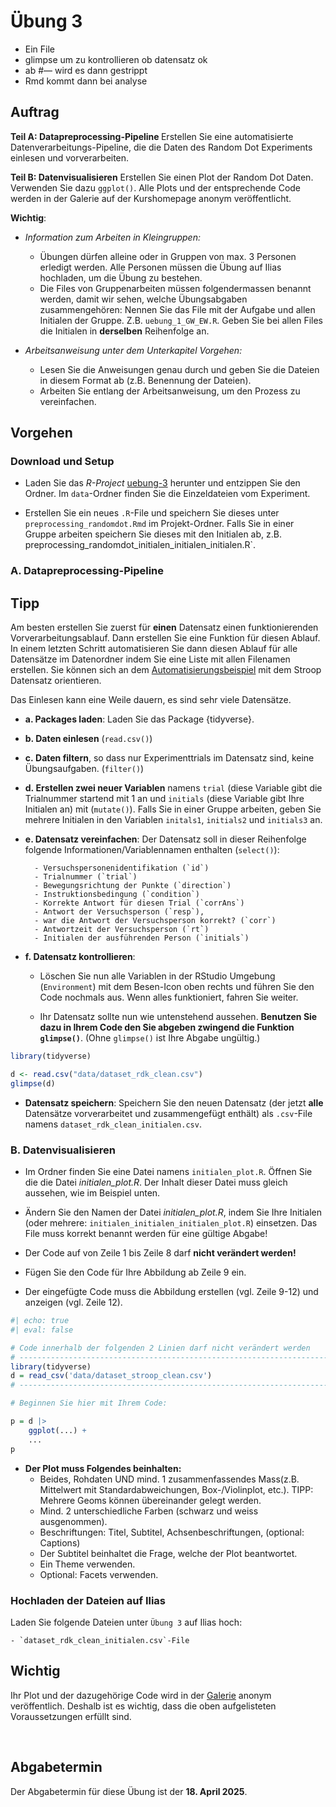 # Übung 3 {.unnumbered}

- Ein File
- glimpse um zu kontrollieren ob datensatz ok
- ab #--- wird es dann gestrippt
- Rmd kommt dann bei analyse

## Auftrag

__Teil A: Datapreprocessing-Pipeline __ Erstellen Sie eine automatisierte Datenverarbeitungs-Pipeline, die die Daten des Random Dot Experiments einlesen und vorverarbeiten. 

__Teil B: Datenvisualisieren__ Erstellen Sie einen Plot der Random Dot Daten. Verwenden Sie dazu `ggplot()`. Alle Plots und der entsprechende Code werden in der Galerie auf der Kurshomepage anonym veröffentlicht.

__Wichtig__: 

- _Information zum Arbeiten in Kleingruppen:_

    - Übungen dürfen alleine oder in Gruppen von max. 3 Personen erledigt werden. Alle Personen müssen die Übung auf Ilias hochladen, um die Übung zu bestehen.
    - Die Files von Gruppenarbeiten müssen folgendermassen benannt werden, damit wir sehen, welche Übungsabgaben zusammengehören: Nennen Sie das File mit der Aufgabe und allen Initialen der Gruppe. Z.B. `uebung_1_GW_EW.R`. Geben Sie bei allen Files die Initialen in __derselben__ Reihenfolge an.
    
- _Arbeitsanweisung unter dem Unterkapitel *Vorgehen*:_

    - Lesen Sie die Anweisungen genau durch und geben Sie die Dateien in diesem Format ab (z.B. Benennung der Dateien).
    - Arbeiten Sie entlang der Arbeitsanweisung, um den Prozess zu vereinfachen.
    

## Vorgehen

### Download und Setup

- Laden Sie das _R-Project_ [uebung-3](../../downloadable_files/uebung_3.zip) herunter und entzippen Sie den Ordner. Im `data`-Ordner finden Sie die Einzeldateien vom Experiment.

- Erstellen Sie ein neues `.R`-File und speichern Sie dieses unter `preprocessing_randomdot.Rmd` im Projekt-Ordner. Falls Sie in einer Gruppe arbeiten speichern Sie dieses mit den Initialen ab, z.B. preprocessing_randomdot_initialen_initialen_initialen.R`.

### A. Datapreprocessing-Pipeline

:::callout-tip
## Tipp

Am besten erstellen Sie zuerst für __einen__ Datensatz einen funktionierenden Vorverarbeitungsablauf. Dann erstellen Sie eine Funktion für diesen Ablauf. In einem letzten Schritt automatisieren Sie dann diesen Ablauf für alle Datensätze im Datenordner indem Sie eine Liste mit allen Filenamen erstellen. Sie können sich an dem [Automatisierungsbeispiel]() mit dem Stroop Datensatz orientieren.

Das Einlesen kann eine Weile dauern, es sind sehr viele Datensätze.
:::

- __a. Packages laden__: Laden Sie das Package {tidyverse}.
    
- __b. Daten einlesen__ (`read.csv()`)

- __c. Daten filtern__, so dass nur Experimenttrials im Datensatz sind, keine Übungsaufgaben. (`filter()`)

- __d. Erstellen zwei neuer Variablen__ namens `trial` (diese Variable gibt die Trialnummer startend mit 1 an und `initials` (diese Variable gibt Ihre Initialen an) mit (`mutate()`). Falls Sie in einer Gruppe arbeiten, geben Sie mehrere Initialen in den Variablen `initals1`, `initials2` und `initials3` an.
    
- __e. Datensatz vereinfachen__: Der Datensatz soll in dieser Reihenfolge folgende Informationen/Variablennamen enthalten (`select()`): 

        - Versuchspersonenidentifikation (`id`)
        - Trialnummer (`trial`)
        - Bewegungsrichtung der Punkte (`direction`)
        - Instruktionsbedingung (`condition`)
        - Korrekte Antwort für diesen Trial (`corrAns`)
        - Antwort der Versuchsperson (`resp`), 
        - war die Antwort der Versuchsperson korrekt? (`corr`)
        - Antwortzeit der Versuchsperson (`rt`)
        - Initialen der ausführenden Person (`initials`)

- __f. Datensatz kontrollieren__:

    - Löschen Sie nun alle Variablen in der RStudio Umgebung (`Environment`) mit dem Besen-Icon oben rechts und führen Sie den Code nochmals aus. Wenn alles funktioniert, fahren Sie weiter.
    
    - Ihr Datensatz sollte nun wie untenstehend aussehen.  __Benutzen Sie dazu in Ihrem Code den Sie abgeben zwingend die Funktion `glimpse()`__. (Ohne `glimpse()` ist Ihre Abgabe ungültig.)
    
```r
library(tidyverse)
```

```r
d <- read.csv("data/dataset_rdk_clean.csv")
glimpse(d)
```
- __Datensatz speichern__: Speichern Sie den neuen Datensatz (der jetzt __alle__ Datensätze vorverarbeitet und zusammengefügt enthält) als `.csv`-File namens `dataset_rdk_clean_initialen.csv`.
    
### B. Datenvisualisieren

- Im Ordner finden Sie eine Datei namens `initialen_plot.R`. Öffnen Sie die die Datei _initialen_plot.R_. Der Inhalt dieser Datei muss gleich aussehen, wie im Beispiel unten. 
    
- Ändern Sie den Namen der Datei _initialen_plot.R_, indem Sie Ihre Initialen (oder mehrere: `initialen_initialen_initialen_plot.R`) einsetzen. Das File muss korrekt benannt werden für eine gültige Abgabe!

- Der Code auf von Zeile 1 bis Zeile 8 darf __nicht verändert werden!__
    
- Fügen Sie den Code für Ihre Abbildung ab Zeile 9 ein. 
    
- Der eingefügte Code muss die Abbildung erstellen (vgl. Zeile 9-12) und anzeigen (vgl. Zeile 12).
    
```r
#| echo: true
#| eval: false

# Code innerhalb der folgenden 2 Linien darf nicht verändert werden
# ---------------------------------------------------------------------
library(tidyverse)
d = read_csv('data/dataset_stroop_clean.csv')
# ---------------------------------------------------------------------

# Beginnen Sie hier mit Ihrem Code:

p = d |>
    ggplot(...) +
    ...
p
```

- __Der Plot muss Folgendes beinhalten:__
    - Beides, Rohdaten UND mind. 1 zusammenfassendes Mass(z.B. Mittelwert mit Standardabweichungen, Box-/Violinplot, etc.). TIPP: Mehrere Geoms können übereinander gelegt werden.
    - Mind. 2 unterschiedliche Farben (schwarz und weiss ausgenommen).
    - Beschriftungen: Titel, Subtitel, Achsenbeschriftungen, (optional: Captions)
    - Der Subtitel beinhaltet die Frage, welche der Plot beantwortet.  
    - Ein Theme verwenden.
    - Optional: Facets verwenden.

### Hochladen der Dateien auf Ilias 

Laden Sie folgende Dateien unter `Übung 3` auf Ilias hoch:

    - `dataset_rdk_clean_initialen.csv`-File


:::{.callout-caution}
## Wichtig
Ihr Plot und der dazugehörige Code wird in der [Galerie](https://kogpsy.github.io/neuroscicomplabFS24/pages/chapters/gallery.html) anonym veröffentlich. Deshalb ist es wichtig, dass die oben aufgelisteten Voraussetzungen erfüllt sind. 
:::

<br>

## Abgabetermin

Der Abgabetermin für diese Übung ist der __18. April 2025__.






<!-- ## Trouble shooting -->


<!-- __Das Einlesen funktioniert nicht.__ -->

<!-- Kontrollieren Sie bei der `read.csv()`-Funktion das `sep = ` Zeichen. Passt dieses zum Datensatz? -->

<!-- Stimmt die Ordnerstruktur? Arbeiten Sie in einem _R-Project_, ist das `.Rmd`-File im _selben_ Ordner wie das `.Rproj`-File und haben Sie die Daten im `data`-Ordner gespeichert (ungezippt, also nur die Datenfiles)? -->

<!-- __Die Datensätze können nicht alle eingelesen werden, obwohl ein einzelner Datensatz eingelesen werden kann.__ -->

<!-- Bitte öffnen Sie die Dateien nur in R, nicht in Excel oder in einem anderen Programm, das kann die Formatierung ändern und Probleme beim Einlesen verursachen. Falls Sie die Daten schon geöffnet haben, laden Sie den Datensatz nochmals neu von der Website herunter und speichern Sie ihn im Datenordner. -->



<!-- __Weitere Fehlermeldungen__ -->

<!-- Lesen Sie die Fehlermeldung genau durch: Finden Sie Informationen zur Lösung des Fehlers? -->

<!-- _Häufigste Fehlerquellen:_ -->

<!-- - Tippfehler? -->

<!-- - Ist der Code-Chunk ist richtig formattiert: Er muss mit ` ```{r}` beginnen und mit ` ``` ` enden. Stellen Sie sicher, dass eine Lücke zum nächsten Code-Chunk besteht. -->

<!-- - Reihenfolgenfehler? Löschen Sie alle Variablen mit dem "Besen"-Symbol oben rechts und lassen Sie Ihren Code nochmals von Beginn an durch laufen. -->

<!-- __Bei Problemen, fragen Sie bitte an der nächsten Veranstaltung nach.__ -->
